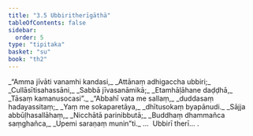 ```yaml
---
title: "3.5 Ubbiritherīgāthā"
tableOfContents: false
sidebar:
  order: 5
type: "tipitaka"
basket: "su"
book: "th2"
---
```



<DynamicBreadcrumb />

<Division number="51" book="th2" bookNo="19" page="385">

<Paragraph number="86" type="verses" book="th2">
_“Amma jīvāti vanamhi kandasi,_  
_Attānaṃ adhigaccha ubbiri;_  
_Cullāsītisahassāni,_  
_Sabbā jīvasanāmikā;_  
_Etamhāḷāhane daḍḍhā,_  
_Tāsaṃ kamanusocasi”._  

</Paragraph>

</Division>
<Division number="52" book="th2" bookNo="19" page="385">

<Paragraph number="87" type="verses" book="th2">
_“Abbahī vata me sallaṃ,_  
_duddasaṃ hadayassitaṃ;_  
_Yaṃ me sokaparetāya,_  
_dhītusokaṃ byapānudi._  

</Paragraph>

</Division>
<Division number="53" book="th2" bookNo="19" page="385">

<Paragraph number="88" type="verses" book="th2">
_Sājja abbūḷhasallāhaṃ,_  
_Nicchātā parinibbutā;_  
_Buddhaṃ dhammañca saṃghañca,_  
_Upemi saraṇaṃ munin”ti._  


</Paragraph>
</Division>

<Paragraph number="89" type="center" book="th2">
…  Ubbirī therī… .
</Paragraph>